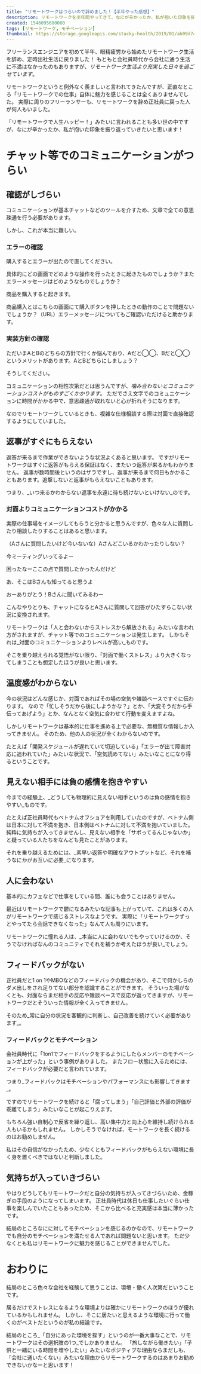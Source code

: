 ```yaml
---
title: "リモートワークはつらいので辞めました！【半年やった感想】"
description: リモートワークを半年間やってきて、なにが辛かったか、私が抱いた印象を振り返っていきます。
created: 1546095600000
tags: [リモートワーク, モチベーション]
thumbnail: https://storage.googleapis.com/stacky-health/2019/01/ab09d74b05db94c9df011e75a5457c45.png
---
```


フリーランスエンジニアを初めて半年、眼精疲労から始めたリモートワーク生活を辞め、定時出社生活に戻りました！
もともと会社員時代から会社に通う生活に不満はなかったのもありますが、_リモートワーク生活より充実した日々を過ごせています_。

リモートワークというと例外なく羨ましいと言われてきたんですが、正直なところ「リモートワークでの仕事」自体に魅力を感じることは全くありませんでした。
実際に周りのフリーランサーも、リモートワークを辞め正社員に戻った人が何人もいました。

「リモートワークで人生ハッピー！」みたいに言われることも多い世の中ですが、なにが辛かったか、私が抱いた印象を振り返っていきたいと思います！

# チャット等でのコミュニケーションがつらい
## 確認がしづらい
コミュニケーションが基本チャットなどのツールを介すため、文章で全ての意思疎通を行う必要があります。

しかし、これが本当に難しい。

### エラーの確認

<Balloon img="man2">購入するとエラーが出たので直してください。</Balloon>

<Balloon img="man1" direction="right">具体的にどの画面でどのような操作を行ったときに起きたものでしょうか？またエラーメッセージはどのようなものでしょうか？</Balloon>

<Balloon img="man2">商品を購入すると起きます。</Balloon>

<Balloon img="man1" direction="right">商品購入とはこちらの画面にて購入ボタンを押したときの動作のことで問題ないでしょうか？（URL）エラーメッセージについてもご確認いただけると助かります。</Balloon>

### 実装方針の確認

<Balloon img="man1" direction="right">
  ただいまAとBのどちらの方針で行くか悩んでおり、Aだと◯◯、Bだと◯◯というメリットがあります。AとBどちらにしましょう？
</Balloon>

<Balloon img="man2">そうしてください。</Balloon>

コミュニケーションの相性次第だとは思うんですが、_噛み合わないとコミュニケーションコストがものすごくかかります_。
ただでさえ文字でのコミュニケーションに時間がかかる中で、意思疎通が取れないと心が折れそうになります。

なのでリモートワークしているときも、複雑な仕様相談する際は対面で直接確認するようにしていました。

## 返事がすぐにもらえない

返答が来るまで作業ができないような状況よくあると思います。
ですがリモートワークはすぐに返答がもらえる保証はなく、またいつ返答が来るかもわかりません。
返事が数時間後というのはザラですし、返事が来るまで何日もかかることもあります。追撃しないと返事がもらえないこともあります。

つまり、_いつ来るかわからない返事を永遠に待ち続けないといけない_のです。

### 対面よりコミュニケーションコストがかかる

実際の仕事場をイメージしてもらうと分かると思うんですが、色々な人に質問したり相談したりすることはあると思います。

<Balloon img="man1">（Aさんに質問したいけど今いないな）Aさんどこいるかわかったりしない？</Balloon>

<Balloon img="woman1" direction="right">今ミーティングいってるよー</Balloon>

<Balloon img="man1">困ったなーここの点で質問したかったんだけど</Balloon>

<Balloon img="woman1" direction="right">あ、そこはBさんも知ってると思うよ</Balloon>

<Balloon img="man1">おーありがとう！Bさんに聞いてみるわー</Balloon>

こんなやりとりも、チャットになるとAさんに質問して回答がひたすらこない状況に変換されます。

リモートワークは「人と会わないからストレスから解放される」みたいな言われ方がされますが、チャット等でのコミュニケーションは発生します。
しかもそれは_対面のコミュニケーションよりレベルが高い_ものです。

そこを乗り越えられる覚悟がない限り、「対面で働くストレス」より大きくなってしまうことも想定したほうが良いと思います。

## 温度感がわからない

今の状況はどんな感じか、対面であればその場の空気や雑談ベースですぐに伝わります。
なので「忙しそうだから後にしようかな？」とか、「大変そうだから手伝ってあげよう」とか、なんとなく空気に合わせて行動を変えますよね。

しかしリモートワークは基本的に仕事を進める上で必要な、無機質な情報しか入ってきません。
そのため、他の人の状況が全くわからないのです。

たとえば「開発スケジュールが遅れていて切迫している」「エラーが出て障害対応に追われていた」みたいな状況で、「空気読めてない」みたいなことになり得るということです。

## 見えない相手には負の感情を抱きやすい
今までの経験上、_どうしても物理的に見えない相手というのは負の感情を抱きやすい_ものです。

たとえば正社員時代もベトナムオフショアを利用していたのですが、ベトナム側は日本に対して不満を抱き、日本側はベトナムに対して不満を抱いていました。
純粋に気持ちが入ってきませんし、見えない相手を「サボってるんじゃないか」と疑っている人たちをなんども見たことがあります。

それを乗り越えるためには、_素早い返答や明確なアウトプットなど、それを補うなにかがお互いに必要_になります。

## 人に会わない
基本的にカフェなどで仕事をしている間、誰にも会うことはありません。

最近はリモートワークで鬱になるみたいな記事も上がっていて、これは多くの人がリモートワークで感じるストレスなようです。
実際に「リモートワークずっとやってたら会話できなくなった」なんて人も周りにいます。

リモートワークに憧れる人は、_本当に人に会わないでもやっていけるのか、そうでなければなんのコミュニティでそれを補うか考えたほうが良い_でしょう。

## フィードバックがない
正社員だと1 on 1やMBOなどのフィードバックの機会があり、そこで何かしらのダメ出しをされ足りてない部分を認識することができます。
そういった場がなくとも、対面ならまだ相手の反応や雑談ベースで反応が返ってきますが、リモートワークだとそういった情報が全く入ってきません。

そのため_常に自分の状況を客観的に判断し、自己改善を続けていく必要があります_。

### フィードバックとモチベーション

会社員時代に「1on1でフィードバックをするようにしたらメンバーのモチベーションが上がった」という事例がありました。
またフロー状態に入るためには、フィードバックが必要だと言われています。

<LinkCard slug="flow" />

つまり_フィードバックはモチベーションやパフォーマンスにも影響してきます_。

ですのでリモートワークを続けると「腐ってしまう」「自己評価と外部の評価が乖離てしまう」みたいなことが起こりえます。

もちろん強い自制心で反省を繰り返し、高い集中力と向上心を維持し続けられる人もいるかもしれません。
しかしそうでなければ、モートワークを長く続けるのはお勧めしません。

私はその自信がなかったため、少なくともフィードバックがもらえない環境に長く身を置くべきではないと判断しました。

## 気持ちが入っていきづらい

やはりどうしてもリモートワークだと自分の気持ちが入ってきづらいため、金稼ぎの手段のようになってしまいます。
正社員時代は休日も仕事したいぐらい仕事を楽しんでいたこともあったため、そこから比べると充実感は本当に薄かったです。

結局のところなにに対してモチベーションを感じるのかなので、リモートワークでも自分のモチベーションを満たせる人であれば問題ないと思います。
ただ少なくとも私はリモートワークに魅力を感じることができませんでした。

# おわりに
結局のところ色々な会社を経験して思うことは、環境・働く人次第だということです。

居るだけでストレスになるような環境よりは確かにリモートワークのほうが優れているかもしれません。
しかし、そこに居たいと思えるような環境に行って働くのがベストだというのが私の結論です。

結局のところ_「自分にあった環境を探す」というのが一番大事なことで、リモートワークはその選択肢の1つ_でしかありません。
「旅しながら働きたい」「子供と一緒にいる時間を増やしたい」みたいなポジティブな理由ならまだしも、「会社に通いたくない」みたいな理由からリモートワークするのはあまりお勧めできないかなーと思います！
